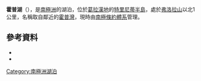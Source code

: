 '''霍普湖'''（{{lang-en|Lake Hope}}），是[[南極洲|南極洲]]的湖泊，位於[[葛拉漢地|葛拉漢地]]的[[特里尼蒂半島|特里尼蒂半島]]，處於[[弗洛拉山|弗洛拉山]]以北1公里，名稱取自鄰近的[[霍普灣|霍普灣]]，現時由[[南極條約體系|南極條約體系]]管理。

==參考資料==
*{{cite gnis | type = antarid | id = 6965| name = Hope, Lake | accessdate = 2012-06-25}}
*{{usgs-gazetteer|id=6965|name=Hope, Lake}}

{{Antarctica-geo-stub}}
[[Category:南極洲湖泊|Category:南極洲湖泊]]

{{coord|63|25|S|57|1|W|source:GNIS|display=title}}